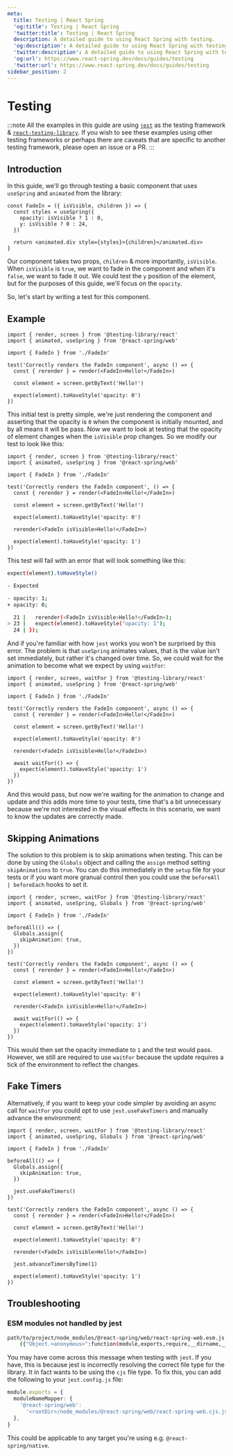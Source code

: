 ```yaml
---
meta:
  title: Testing | React Spring
  'og:title': Testing | React Spring
  'twitter:title': Testing | React Spring
  description: A detailed guide to using React Spring with testing.
  'og:description': A detailed guide to using React Spring with testing.
  'twitter:description': A detailed guide to using React Spring with testing.
  'og:url': https://www.react-spring.dev/docs/guides/testing
  'twitter:url': https://www.react-spring.dev/docs/guides/testing
sidebar_position: 2
---
```




# Testing

:::note
All the examples in this guide are using [`jest`](https://jestjs.io/) as the testing framework & [`react-testing-library`](https://testing-library.com/docs/react-testing-library/intro/).
If you wish to see these examples using other testing frameworks or perhaps there are caveats
that are specific to another testing framework, please open an issue or a PR.
:::

## Introduction

In this guide, we'll go through testing a basic component that uses `useSpring` and `animated` from the library:

```tsx
const FadeIn = ({ isVisible, children }) => {
  const styles = useSpring({
    opacity: isVisible ? 1 : 0,
    y: isVisible ? 0 : 24,
  })

  return <animated.div style={styles}>{children}</animated.div>
}
```

Our component takes two props, `children` & more importantly, `isVisible`. When `isVisible` is `true`, we want to fade
in the component and when it's `false`, we want to fade it out. We could test the `y` position of the element, but for
the purposes of this guide, we'll focus on the `opacity`.

So, let's start by writing a test for this component.

## Example

```tsx
import { render, screen } from '@testing-library/react'
import { animated, useSpring } from '@react-spring/web'

import { FadeIn } from './FadeIn'

test('Correctly renders the FadeIn component', async () => {
  const { rerender } = render(<FadeIn>Hello!</FadeIn>)

  const element = screen.getByText('Hello!')

  expect(element).toHaveStyle('opacity: 0')
})
```

This initial test is pretty simple, we're just rendering the component and asserting that the opacity is `0` when the
component is initially mounted, and by all means it will be pass. Now we want to look at testing that the opacity of element
changes when the `isVisible` prop changes. So we modify our test to look like this:

```tsx lines=13-15
import { render, screen } from '@testing-library/react'
import { animated, useSpring } from '@react-spring/web'

import { FadeIn } from './FadeIn'

test('Correctly renders the FadeIn component', () => {
  const { rerender } = render(<FadeIn>Hello!</FadeIn>)

  const element = screen.getByText('Hello!')

  expect(element).toHaveStyle('opacity: 0')

  rerender(<FadeIn isVisible>Hello!</FadeIn>)

  expect(element).toHaveStyle('opacity: 1')
})
```

This test will fail with an error that will look something like this:

```bash
expect(element).toHaveStyle()

- Expected

- opacity: 1;
+ opacity: 0;

  21 |   rerender(<FadeIn isVisible>Hello!</FadeIn>);
> 23 |   expect(element).toHaveStyle("opacity: 1");
  24 | });
```

And if you're familiar with how `jest` works you won't be surprised by this error. The problem is that `useSpring` animates
values, that is the value isn't set immediately, but rather it's changed over time. So, we could wait for the animation to
become what we expect by using `waitFor`:

```tsx lines=1,6,15-17
import { render, screen, waitFor } from '@testing-library/react'
import { animated, useSpring } from '@react-spring/web'

import { FadeIn } from './FadeIn'

test('Correctly renders the FadeIn component', async () => {
  const { rerender } = render(<FadeIn>Hello!</FadeIn>)

  const element = screen.getByText('Hello!')

  expect(element).toHaveStyle('opacity: 0')

  rerender(<FadeIn isVisible>Hello!</FadeIn>)

  await waitFor(() => {
    expect(element).toHaveStyle('opacity: 1')
  })
})
```

And this would pass, but now we're waiting for the animation to change and update and this adds more time to your tests, time
that's a bit unnecessary because we're not interested in the visual effects in this scenario, we want to know the updates are
correctly made.

## Skipping Animations

The solution to this problem is to skip animations when testing. This can be done by using the `Globals` object and calling the `assign`
method setting `skipAnimations` to `true`. You can do this immediately in the `setup` file for your tests or if you want more granual
control then you could use the `beforeAll | beforeEach` hooks to set it.

```tsx lines=2,5-10
import { render, screen, waitFor } from '@testing-library/react'
import { animated, useSpring, Globals } from '@react-spring/web'

import { FadeIn } from './FadeIn'

beforeAll(() => {
  Globals.assign({
    skipAnimation: true,
  })
})

test('Correctly renders the FadeIn component', async () => {
  const { rerender } = render(<FadeIn>Hello!</FadeIn>)

  const element = screen.getByText('Hello!')

  expect(element).toHaveStyle('opacity: 0')

  rerender(<FadeIn isVisible>Hello!</FadeIn>)

  await waitFor(() => {
    expect(element).toHaveStyle('opacity: 1')
  })
})
```

This would then set the opacity immediate to `1` and the test would pass. However, we still are required to use `waitFor` because the update
requires a tick of the environment to reflect the changes.

## Fake Timers

Alternatively, if you want to keep your code simpler by avoiding an async call for `waitFor` you could opt to use `jest.useFakeTimers` and manually advance the environment:

```tsx lines=11,23
import { render, screen, waitFor } from '@testing-library/react'
import { animated, useSpring, Globals } from '@react-spring/web'

import { FadeIn } from './FadeIn'

beforeAll(() => {
  Globals.assign({
    skipAnimation: true,
  })

  jest.useFakeTimers()
})

test('Correctly renders the FadeIn component', async () => {
  const { rerender } = render(<FadeIn>Hello!</FadeIn>)

  const element = screen.getByText('Hello!')

  expect(element).toHaveStyle('opacity: 0')

  rerender(<FadeIn isVisible>Hello!</FadeIn>)

  jest.advanceTimersByTime(1)

  expect(element).toHaveStyle('opacity: 1')
})
```

## Troubleshooting

### ESM modules not handled by jest

```bash
path/to/project/node_modules/@react-spring/web/react-spring-web.esm.js.js:1
    ({"Object.<anonymous>":function(module,exports,require,__dirname,__filename,global,jest){import _objectWithoutPropertiesLoose from '@babel/runtime/helpers/esm/objectWithoutPropertiesLoose';
```

You may have come across this message when testing with `jest`. If you have, this is because jest
is incorrectly resolving the correct file type for the library. It in fact wants to be using the
`cjs` file type. To fix this, you can add the following to your `jest.config.js` file:

```ts
module.exports = {
  moduleNameMapper: {
    '@react-spring/web':
      '<rootDir>/node_modules/@react-spring/web/react-spring-web.cjs.js',
  },
}
```

This could be applicable to any target you're using e.g. `@react-spring/native`.
